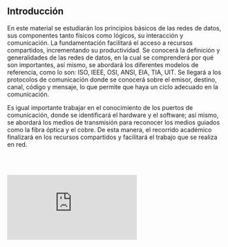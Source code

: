 ## **Introducción**

En este material se estudiarán los principios básicos de las redes de datos, sus componentes tanto físicos como lógicos, su interacción y comunicación. La fundamentación facilitará el acceso a recursos compartidos, incrementando su productividad. Se conocerá la definición y generalidades de las redes de datos, en la cual se comprenderá por qué son importantes, así mismo, se abordará los diferentes modelos de referencia, como lo son: ISO, IEEE, OSI, ANSI, EIA, TIA, UIT. Se llegará a los protocolos de comunicación donde se conocerá sobre el emisor, destino, canal, código y mensaje, lo que permite que haya un ciclo adecuado en la comunicación.

Es igual importante trabajar en el conocimiento de los puertos de comunicación, donde se identificará el hardware y el software; así mismo, se abordará los medios de transmisión para reconocer los medios guiados como la fibra óptica y el cobre. De esta manera, el recorrido académico finalizará en los recursos compartidos y facilitará el trabajo que se realiza en red.

<br></br>

<div style={{ position: "relative", paddingBottom: "56.25%", height: 0, overflow: "hidden", maxWidth: "100%", background: "#000" }}>
  <iframe
    src="https://www.youtube.com/embed/LZ9YhX64cm4?si=BNPMBBuOtwqPDAto"
    title="YouTube video player"
    frameBorder="0"
    allow="accelerometer; autoplay; clipboard-write; encrypted-media; gyroscope; picture-in-picture; web-share"
    referrerPolicy="strict-origin-when-cross-origin"
    allowFullScreen
    style={{ position: "absolute", top: 0, left: 0, width: "100%", height: "100%" }}
  ></iframe>
</div>